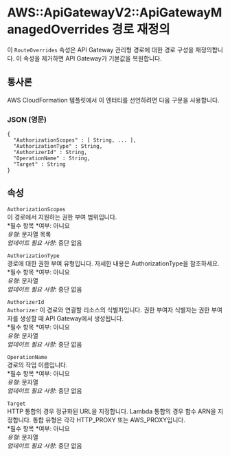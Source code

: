 # AWS::ApiGatewayV2::ApiGatewayManagedOverrides 경로 재정의

이 `RouteOverrides` 속성은 API Gateway 관리형 경로에 대한 경로 구성을 재정의합니다. 이 속성을 제거하면 API Gateway가 기본값을 복원합니다.

## 통사론

AWS CloudFormation 템플릿에서 이 엔터티를 선언하려면 다음 구문을 사용합니다.

### JSON (영문)

```
{
  "AuthorizationScopes" : [ String, ... ],
  "AuthorizationType" : String,
  "AuthorizerId" : String,
  "OperationName" : String,
  "Target" : String
}
```

## 속성

`AuthorizationScopes`  
이 경로에서 지원하는 권한 부여 범위입니다.  
*필수 항목 *여부: 아니요  
_유형_: 문자열 목록  
_업데이트 필요 사항_: 중단 없음

`AuthorizationType`  
경로에 대한 권한 부여 유형입니다. 자세한 내용은 AuthorizationType을 참조하세요.  
*필수 항목 *여부: 아니요  
_유형_: 문자열  
_업데이트 필요 사항_: 중단 없음

`AuthorizerId`  
`Authorizer` 이 경로와 연결할 리소스의 식별자입니다. 권한 부여자 식별자는 권한 부여자를 생성할 때 API Gateway에서 생성됩니다.  
*필수 항목 *여부: 아니요  
_유형_: 문자열  
_업데이트 필요 사항_: 중단 없음

`OperationName`  
경로의 작업 이름입니다.  
*필수 항목 *여부: 아니요  
_유형_: 문자열  
_업데이트 필요 사항_: 중단 없음

`Target`  
HTTP 통합의 경우 정규화된 URL을 지정합니다. Lambda 통합의 경우 함수 ARN을 지정합니다. 통합 유형은 각각 HTTP_PROXY 또는 AWS_PROXY입니다.  
*필수 항목 *여부: 아니요  
_유형_: 문자열  
_업데이트 필요 사항_: 중단 없음
